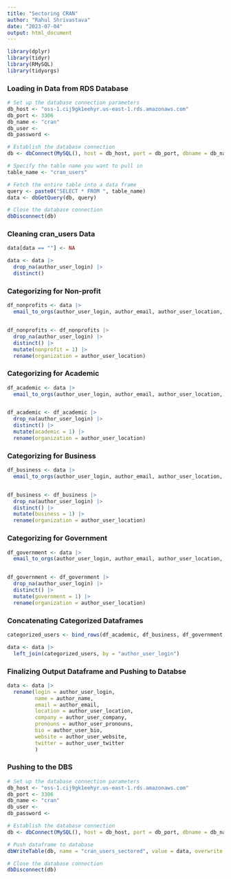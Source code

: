 ```yaml
---
title: "Sectoring CRAN"
author: "Rahul Shrivastava"
date: "2023-07-04"
output: html_document
---
```



```r
library(dplyr)
library(tidyr)
library(RMySQL)
library(tidyorgs)
```


### Loading in Data from RDS Database

```r

# Set up the database connection parameters
db_host <- "oss-1.cij9gk1eehyr.us-east-1.rds.amazonaws.com"
db_port <- 3306
db_name <- "cran"
db_user <- 
db_password <- 

# Establish the database connection
db <- dbConnect(MySQL(), host = db_host, port = db_port, dbname = db_name, user = db_user, password = db_password)

# Specify the table name you want to pull in
table_name <- "cran_users"

# Fetch the entire table into a data frame
query <- paste0("SELECT * FROM ", table_name)
data <- dbGetQuery(db, query)

# Close the database connection
dbDisconnect(db)


```

### Cleaning cran_users Data

```r

data[data == ""] <- NA

data <- data |>
  drop_na(author_user_login) |>
  distinct()

```


### Categorizing for Non-profit

```r

df_nonprofits <- data |>
  email_to_orgs(author_user_login, author_email, author_user_location, "nonprofit") 


df_nonprofits <- df_nonprofits |>
  drop_na(author_user_login) |>
  distinct() |>
  mutate(nonprofit = 1) |>
  rename(organization = author_user_location)

```

### Categorizing for Academic

```r

df_academic <- data |>
  email_to_orgs(author_user_login, author_email, author_user_location, "academic") 


df_academic <- df_academic |>
  drop_na(author_user_login) |>
  distinct() |>
  mutate(academic = 1) |>
  rename(organization = author_user_location)


```

### Categorizing for Business

```r

df_business <- data |>
  email_to_orgs(author_user_login, author_email, author_user_location, "business") 


df_business <- df_business |>
  drop_na(author_user_login) |>
  distinct() |>
  mutate(business = 1) |>
  rename(organization = author_user_location)

```

### Categorizing for Government

```r

df_government <- data |>
  email_to_orgs(author_user_login, author_email, author_user_location, "government") 


df_government <- df_government |>
  drop_na(author_user_login) |>
  distinct() |>
  mutate(government = 1) |>
  rename(organization = author_user_location)

```


### Concatenating Categorized Dataframes

```r

categorized_users <- bind_rows(df_academic, df_business, df_government, df_nonprofits)

```



```r

data <- data |>
  left_join(categorized_users, by = "author_user_login")

```

### Finalizing Output Dataframe and Pushing to Databse

```r

data <- data |>
  rename(login = author_user_login,
         name = author_name,
         email = author_email,
         location = author_user_location,
         company = author_user_company,
         pronouns = author_user_pronouns,
         bio = author_user_bio,
         website = author_user_website,
         twitter = author_user_twitter
         )

```

### Pushing to the DBS

```r
# Set up the database connection parameters
db_host <- "oss-1.cij9gk1eehyr.us-east-1.rds.amazonaws.com"
db_port <- 3306
db_name <- "cran"
db_user <- 
db_password <- 

# Establish the database connection
db <- dbConnect(MySQL(), host = db_host, port = db_port, dbname = db_name, user = db_user, password = db_password)

# Push dataframe to database
dbWriteTable(db, name = "cran_users_sectored", value = data, overwrite = TRUE)

# Close the database connection
dbDisconnect(db)

```


